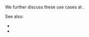 
<ClientRouting />

We further discuss these use cases at <Link href="/server-routing-vs-client-routing#which-one-to-choose" />.

<DefaultRouting />

See also:
 - <Link href="/server-routing" />
 - <Link href="/server-routing-vs-client-routing" />
